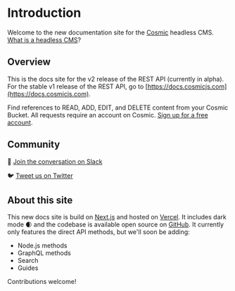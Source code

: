 # Introduction

Welcome to the new documentation site for the [Cosmic](https://www.cosmicjs.com) headless CMS. [What is a headless CMS](https://www.cosmicjs.com/headless-cms)?

## Overview

This is the docs site for the v2 release of the REST API (currently in alpha). For the stable v1 release of the REST API, go to [https://docs.cosmicjs.com](https://docs.cosmicjs.com).

Find references to READ, ADD, EDIT, and DELETE content from your Cosmic Bucket. All requests require an account on Cosmic. [Sign up for a free account](https://app.cosmicjs.com/signup).

## Community

💬 [Join the conversation on Slack](https://cosmicslack.herokuapp.com/)

🐦 [Tweet us on Twitter](https://twitter.com/cosmicjs)

## About this site

This new docs site is build on [Next.js](https://nextjs.org/) and hosted on [Vercel](https://vercel.com/). It includes dark mode 🌒 and the codebase is available open source on [GitHub](https://github.com/cosmicjs/cosmic-docs). It currently only features the direct API methods, but we'll soon be adding:

- Node.js methods
- GraphQL methods
- Search
- Guides

Contributions welcome!
